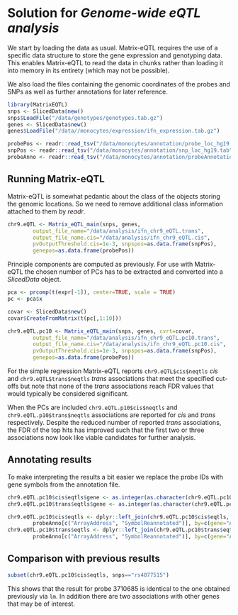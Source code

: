 # Solution for *Genome-wide eQTL analysis* {.solution}
We start by loading the data as usual. Matrix-eQTL requires the use of
a specific data structure to store the gene expression and genotyping
data. This enables Matrix-eQTL to read the data in chunks rather than 
loading it into memory in its entirety (which may not be possible).

We also load the files containing the genomic coordinates of the probes
and SNPs as well as further annotations for later reference.

```r
library(MatrixEQTL)
snps <- SlicedData$new()
snps$LoadFile("/data/genotypes/genotypes.tab.gz")
genes <- SlicedData$new()
genes$LoadFile("/data//monocytes/expression/ifn_expression.tab.gz")

probePos <- readr::read_tsv("/data/monocytes/annotation/probe_loc_hg19.tab")
snpPos <- readr::read_tsv("/data/monocytes/annotation/snp_loc_hg19.tab")
probeAnno <- readr::read_tsv("/data/monocytes/annotation/probeAnnotations.tab")
```

## Running Matrix-eQTL
Matrix-eQTL is somewhat pedantic about the class of the objects storing
the genomic locations. So we need to remove additional class information
attached to them by *readr*.

```r
chr9.eQTL <- Matrix_eQTL_main(snps, genes,
		output_file_name="/data/analysis/ifn_chr9_eQTL.trans", 
		output_file_name.cis="/data/analysis/ifn_chr9_eQTL.cis", 
		pvOutputThreshold.cis=1e-3, snpspos=as.data.frame(snpPos), 
		genepos=as.data.frame(probePos))
```
Principle components are computed as previously. For use with Matrix-eQTL
the chosen number of PCs has to be extracted and converted into a *SlicedData*
object.

```r
pca <- prcomp(t(expr[-1]), center=TRUE, scale = TRUE)
pc <- pca$x

covar <- SlicedData$new()
covar$CreateFromMatrix(t(pc[,1:10]))
```

```r
chr9.eQTL.pc10 <- Matrix_eQTL_main(snps, genes, cvrt=covar, 
		output_file_name="/data/analysis/ifn_chr9_eQTL.pc10.trans", 
		output_file_name.cis="/data/analysis/ifn_chr9_eQTL.pc10.cis", 
		pvOutputThreshold.cis=1e-3, snpspos=as.data.frame(snpPos), 
		genepos=as.data.frame(probePos))
```

For the simple regression Matrix-eQTL reports `chr9.eQTL$cis$neqtls` *cis* and
`chr9.eQTL$trans$neqtls` *trans* associations that meet the specified cut-offs but
note that none of the *trans* associations reach FDR values that would typically
be considered significant.

When the PCs are included `chr9.eQTL.p10$cis$neqtls` and `chr9.eQTL.p10$trans$neqtls`
associations are reported for *cis* and *trans* respectively. Despite the reduced 
number of reported *trans* associations, the FDR of the top hits has improved such
that the first two or three associations now look like viable candidates for
further analysis.

## Annotating results
To make interpreting the results a bit easier we replace the probe IDs with
gene symbols from the annotation file.

```r
chr9.eQTL.pc10$cis$eqtls$gene <- as.integer(as.character(chr9.eQTL.pc10$cis$eqtls$gene))
chr9.eQTL.pc10$trans$eqtls$gene <- as.integer(as.character(chr9.eQTL.pc10$trans$eqtls$gene))

chr9.eQTL.pc10$cis$eqtls <- dplyr::left_join(chr9.eQTL.pc10$cis$eqtls, 
		probeAnno[c("ArrayAddress", "SymbolReannotated")], by=c(gene="ArrayAddress"))
chr9.eQTL.pc10$trans$eqtls <- dplyr::left_join(chr9.eQTL.pc10$trans$eqtls, 
		probeAnno[c("ArrayAddress", "SymbolReannotated")], by=c(gene="ArrayAddress"))
```

## Comparison with previous results

```r
subset(chr9.eQTL.pc10$cis$eqtls, snps=="rs4077515")
```

This shows that the result for probe 3710685 is identical to the one
obtained previously via `lm`. In addition there are two associations
with other genes that may be of interest.